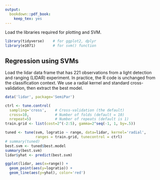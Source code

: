 ```yaml
---
output:
  bookdown::pdf_book:
    keep_tex: yes
---
```


Load the libraries required for plotting and SVM.

```r
library(tidyverse)    # for ggplot2, dplyr
library(e1071)        # for svm() function
```

## Regression using SVMs
Load the  lidar data frame that has $221$ observations from a light detection and ranging (LIDAR) experiment. In practice, the R code is  unchanged from the classification context. We use a radial kernel and standard cross-validation, then extract the best model.

```r
data('lidar', package='SemiPar')

ctrl <- tune.control(
  sampling='cross',    # Cross-validation (the default)
  cross=10,            # Number of folds (default = 10)
  nrepeat=5)           # Number of repeats (default is 1) 
train.grid <- list(cost=2^(-2:5), gamma=2^seq(-1, 1, by=.5))

tuned <- tune(svm, logratio ~ range, data=lidar, kernel='radial',
              ranges = train.grid, tunecontrol = ctrl)
# summary(tuned)
best.svm <- tuned$best.model
summary(best.svm)
lidar$yhat <- predict(best.svm)

ggplot(lidar, aes(x=range)) +
  geom_point(aes(y=logratio)) +
  geom_line(aes(y=yhat), color='red')
```